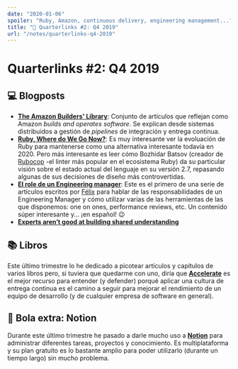 ```yaml
---
date: "2020-01-06"
spoiler: "Ruby, Amazon, continuous delivery, engineering management..."
title: "🔗 Quarterlinks #2: Q4 2019"
url: "/notes/quarterlinks-q4-2019"
---
```


# Quarterlinks #2: Q4 2019

## 💻 Blogposts

- [**The Amazon Builders' Library**](https://aws.amazon.com/builders-library/): Conjunto de artículos que reflejan como
  Amazon _builds and operates software_. Se explican desde sistemas distribuidos a gestión de _pipelines_ de integración
  y entrega continua.
- [**Ruby, Where do We Go Now?**](https://metaredux.com/posts/2019/12/06/ruby-where-do-we-go-now.html): Es muy
  interesante ver la evoluación de Ruby para mantenerse como una alternativa interesante todavía en 2020. Pero más
  interesante es leer cómo Bozhidar Batsov (creador de [Rubocop](https://github.com/rubocop-hq/rubocop) -el linter más
  popular en el ecosistema Ruby) da su particular visión sobre el estado actual del lenguaje en su versión 2.7,
  repasando algunas de sus decisiones de diseño más controvertidas.
- [**El role de un Engineering manager**](https://medium.com/@flopezluis/el-role-de-un-engineering-manager-91afebbbf7d0):
  Este es el primero de una serie de artículos escritos por [Félix](https://twitter.com/flopezluis) para hablar de las
  responsabilidades de un Engineering Manager y cómo utilizar varias de las herramientas de las que disponemos: one on
  ones, performance reviews, etc. Un contenido súper interesante y... ¡en español! 😉
- [**Experts aren’t good at building shared understanding**](https://lorinhochstein.wordpress.com/2019/08/22/experts-arent-good-at-building-shared-understanding/)

## 📚 Libros

Este último trimestre lo he dedicado a picotear artículos y capítulos de varios libros pero, si tuviera que quedarme con
uno, diría que
[**Accelerate**](https://www.amazon.es/Accelerate-Software-Performing-Technology-Organizations/dp/1942788339/) es el
mejor recurso para entender (y defender) porqué aplicar una cultura de entrega continua es el camino a seguir para
mejorar el rendimiento de un equipo de desarrollo (y de cualquier empresa de software en general).

## 🎱 Bola extra: Notion

Durante este último trimestre he pasado a darle mucho uso a [**Notion**](https://www.notion.so/) para administrar
diferentes tareas, proyectos y conocimiento. Es multiplataforma y su plan gratuito es lo bastante amplio para poder
utilizarlo (durante un tiempo largo) sin mucho problema.
